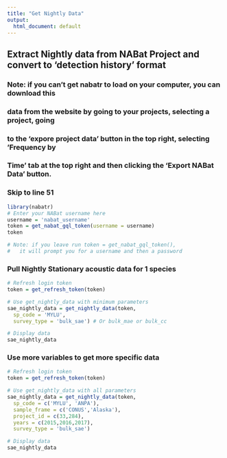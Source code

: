 ```yaml
---
title: "Get Nightly Data"
output:
  html_document: default
---
```


## Extract Nightly data from NABat Project and convert to 'detection history' format

### Note: if you can't get nabatr to load on your computer, you can download this
###  data from the website by going to your projects, selecting a project, going
###  to the 'expore project data' button in the top right, selecting 'Frequency by
###  Time' tab at the top right and then clicking the 'Export NABat Data' button.
###  Skip to line 51


```r
library(nabatr)
# Enter your NABat username here
username = 'nabat_username'
token = get_nabat_gql_token(username = username)
token

# Note: if you leave run token = get_nabat_gql_token(),
#   it will prompt you for a username and then a password
```

### Pull Nightly Stationary acoustic data for 1 species
```r
# Refresh login token
token = get_refresh_token(token)

# Use get_nightly_data with minimum parameters
sae_nightly_data = get_nightly_data(token, 
  sp_code = 'MYLU',
  survey_type = 'bulk_sae') # Or bulk_mae or bulk_cc

# Display data
sae_nightly_data
```

### Use more variables to get more specific data
```r
# Refresh login token
token = get_refresh_token(token)

# Use get_nightly_data with all parameters
sae_nightly_data = get_nightly_data(token, 
  sp_code = c('MYLU', 'ANPA'), 
  sample_frame = c('CONUS','Alaska'),
  project_id = c(33,284),
  years = c(2015,2016,2017),
  survey_type = 'bulk_sae')

# Display data
sae_nightly_data
```
